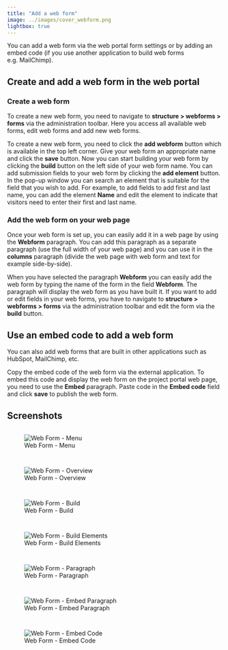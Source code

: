```yaml
---
title: "Add a web form"
image: ../images/cover_webform.png
lightbox: true
---
```


You can add a web form via the web portal form settings or by adding an embed code (if you use another application to build
web forms e.g. MailChimp).

## Create and add a web form in the web portal

### Create a web form

To create a new web form, you need to navigate to **structure > webforms > forms** via the administration toolbar. Here
you access all available web forms, edit web forms and add new web forms.

To create a new web form, you need to click the **add webform** button which is available in the top left corner. Give your
web form an appropriate name and click the **save** button. Now you can start building your web form by clicking the **build**
button on the left side of your web form name. You can add submission fields to your web form by clicking the **add element**
button. In the pop-up window you can search an element that is suitable for the field that you wish to add. For example,
to add fields to add first and last name, you can add the element **Name** and edit the element to indicate that visitors
need to enter their first and last name.

### Add the web form on your web page

Once your web form is set up, you can easily add it in a web page by using the **Webform** paragraph. You can add this
paragraph as a separate paragraph (use the full width of your web page) and you can use it in the **columns** paragraph
(divide the web page with web form and text for example side-by-side).

When you have selected the paragraph **Webform** you can easily add the web form by typing the name of the form in the
field **Webform**. The paragraph will display the web form as you have built it. If you want to add or edit fields in your
web forms, you have to navigate to **structure > webforms > forms** via the administration toolbar and edit the form via
the **build** button.

## Use an embed code to add a web form

You can also add web forms that are built in other applications such as HubSpot, MailChimp, etc.

Copy the embed code of the web form via the external application. To embed this code and display the web form on the project
portal web page, you need to use the **Embed** paragraph. Paste code in the **Embed code** field and click **save** to
publish the web form.

## Screenshots

::: {style="display: grid;grid-template-columns: repeat(auto-fill, minmax(500px, 1fr));grid-gap: 1em;"}

![Web Form - Menu](../images/webform_menu.png){group="gallery-webform"}

![Web Form - Overview](../images/webform_overview.png){group="gallery-webform"}

![Web Form - Build](../images/webform_build.png){group="gallery-webform"}

![Web Form - Build Elements](../images/webform_elements.png){group="gallery-webform"}

![Web Form - Paragraph](../images/webform_paragraph.png){group="gallery-webform"}

![Web Form - Embed Paragraph](../images/webform_embed_paragraph.png){group="gallery-webform"}

![Web Form - Embed Code](../images/webform_embed_code.png){group="gallery-webform"}

:::
